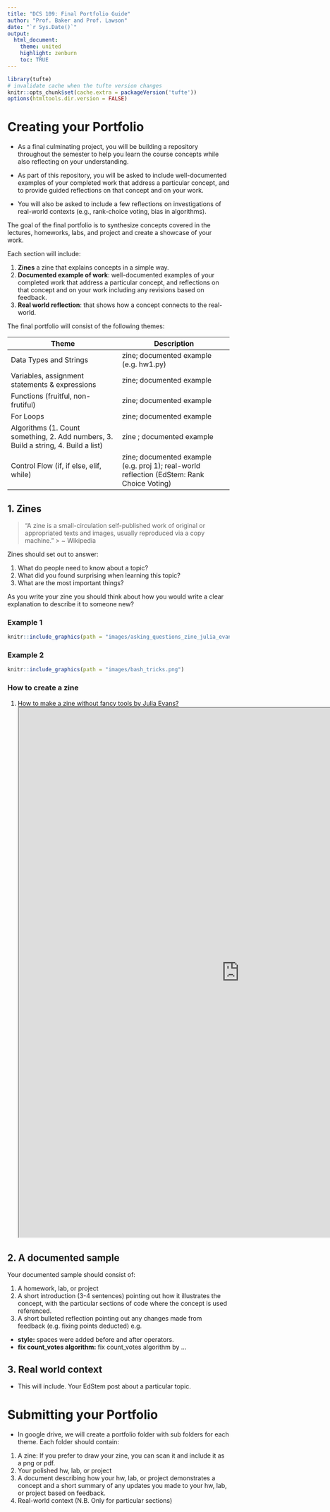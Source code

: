 ```yaml
---
title: "DCS 109: Final Portfolio Guide"
author: "Prof. Baker and Prof. Lawson"
date: "`r Sys.Date()`"
output:
  html_document:
    theme: united
    highlight: zenburn
    toc: TRUE
---
```


```r
library(tufte)
# invalidate cache when the tufte version changes
knitr::opts_chunk$set(cache.extra = packageVersion('tufte'))
options(htmltools.dir.version = FALSE)
```

# Creating your Portfolio

- As a final culminating project, you will be building a repository throughout the
semester to help you learn the course concepts while also reflecting on your
understanding.

- As part of this repository, you will be asked to include well-documented examples of
your completed work that address a particular concept, and to provide guided
reflections on that concept and on your work.

- You will also be asked to include a few reflections on investigations of real-world
contexts (e.g., rank-choice voting, bias in algorithms).

The goal of the final portfolio is to synthesize concepts covered in the lectures, homeworks, labs, and project and create a showcase of your work.

Each section will include:

1.  **Zines** a zine that explains concepts in a simple way.
2. **Documented example of work**: well-documented examples of
your completed work that address a particular concept, and reflections on that concept and on your work including any revisions based on feedback.
3. **Real world reflection**: that shows how a concept connects to the real-world. 

The final portfolio will consist of the following themes:

| Theme     | Description | 
| ----------- | ----------- | 
| Data Types and Strings | zine; documented example (e.g. hw1.py) |
|Variables, assignment statements & expressions | zine; documented example|
|Functions (fruitful, non-frutiful)| zine; documented example| 
|For Loops| zine; documented example| 
| Algorithms  (1. Count something, 2. Add numbers, 3. Build a string, 4. Build a list)| zine ; documented example| 
| Control Flow (if, if else, elif, while)  | zine; documented example (e.g. proj 1); real-world reflection (EdStem: Rank Choice Voting)| 

## 1. Zines {.tabset}


>"A zine is a small-circulation self-published work of original or appropriated texts and images, usually reproduced via a copy machine." > ~ Wikipedia

Zines should set out to answer:

1. What do people need to know about a topic? 
2. What did you found surprising when learning this topic?
3. What are the most important things?

As you write your zine you should think about how you would write a clear explanation to describe it to someone new?


### Example 1

```r
knitr::include_graphics(path = "images/asking_questions_zine_julia_evans.svg")
```


### Example 2


```r
knitr::include_graphics(path = "images/bash_tricks.png")
```


### How to create a zine

1. [How to make a zine without fancy tools by Julia Evans?](https://jvns.ca/blog/2019/09/01/ways-to-write-zines-without-fancy-tools/)
<iframe src="https://jvns.ca/blog/2019/09/01/ways-to-write-zines-without-fancy-tools/"  width="1000" height="1200"  title="How to Make a Zine by Julia Evans"></iframe>

## 2. A documented sample

Your documented sample should consist of:

1. A homework, lab, or project
2. A short introduction (3-4 sentences) pointing out how it illustrates the concept, with the particular sections of code where the concept is used referenced. 
3. A short bulleted reflection pointing out any changes made from feedback (e.g. fixing points deducted) e.g.
  * **style:** spaces were added before and after operators.
  * **fix count_votes algorithm:** fix count_votes algorithm by ...

## 3. Real world context

* This will include. Your EdStem post about a particular topic.

# Submitting your Portfolio

* In google drive, we will create a portfolio folder with sub folders for each theme. Each folder should contain:

1. A zine: If you prefer to draw your zine, you can scan it and include it as a png or pdf.
2. Your polished hw, lab, or project
3. A document describing how your hw, lab, or project demonstrates a concept and a short summary of any updates you made to your hw, lab, or project based on feedback.
4. Real-world context (N.B. Only for particular sections)



